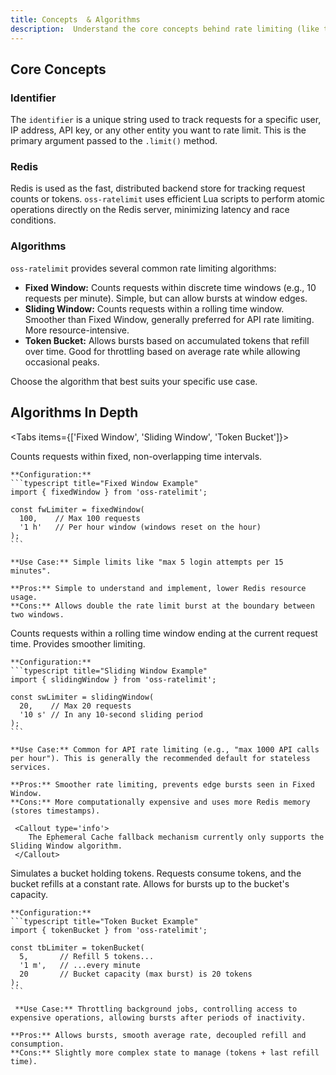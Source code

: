 ```yaml
---
title: Concepts  & Algorithms
description:  Understand the core concepts behind rate limiting (like token bucket, sliding window) and learn about the specific algorithms implemented within oss-ratelimit.
---
```


## Core Concepts

### Identifier

The `identifier` is a unique string used to track requests for a specific user, IP address, API key, or any other entity you want to rate limit. This is the primary argument passed to the `.limit()` method.

### Redis

Redis is used as the fast, distributed backend store for tracking request counts or tokens. `oss-ratelimit` uses efficient Lua scripts to perform atomic operations directly on the Redis server, minimizing latency and race conditions.

### Algorithms

`oss-ratelimit` provides several common rate limiting algorithms:

*   **Fixed Window:** Counts requests within discrete time windows (e.g., 10 requests per minute). Simple, but can allow bursts at window edges.
*   **Sliding Window:** Counts requests within a rolling time window. Smoother than Fixed Window, generally preferred for API rate limiting. More resource-intensive.
*   **Token Bucket:** Allows bursts based on accumulated tokens that refill over time. Good for throttling based on average rate while allowing occasional peaks.

Choose the algorithm that best suits your specific use case.


## Algorithms In Depth

<Tabs items={['Fixed Window', 'Sliding Window', 'Token Bucket']}>
  <Tab value="Fixed Window">
    <p>Counts requests within fixed, non-overlapping time intervals.</p>

    **Configuration:**
    ```typescript title="Fixed Window Example"
    import { fixedWindow } from 'oss-ratelimit';

    const fwLimiter = fixedWindow(
      100,    // Max 100 requests
      '1 h'   // Per hour window (windows reset on the hour)
    );
    ```

    **Use Case:** Simple limits like "max 5 login attempts per 15 minutes".

    **Pros:** Simple to understand and implement, lower Redis resource usage.
    **Cons:** Allows double the rate limit burst at the boundary between two windows.

  </Tab>
  <Tab value="Sliding Window">
     <p>Counts requests within a rolling time window ending at the current request time. Provides smoother limiting.</p>

    **Configuration:**
    ```typescript title="Sliding Window Example"
    import { slidingWindow } from 'oss-ratelimit';

    const swLimiter = slidingWindow(
      20,    // Max 20 requests
      '10 s' // In any 10-second sliding period
    );
    ```

    **Use Case:** Common for API rate limiting (e.g., "max 1000 API calls per hour"). This is generally the recommended default for stateless services.

    **Pros:** Smoother rate limiting, prevents edge bursts seen in Fixed Window.
    **Cons:** More computationally expensive and uses more Redis memory (stores timestamps).

     <Callout type='info'>
        The Ephemeral Cache fallback mechanism currently only supports the Sliding Window algorithm.
     </Callout>

  </Tab>
  <Tab value="Token Bucket">
    <p>Simulates a bucket holding tokens. Requests consume tokens, and the bucket refills at a constant rate. Allows for bursts up to the bucket's capacity.</p>

    **Configuration:**
    ```typescript title="Token Bucket Example"
    import { tokenBucket } from 'oss-ratelimit';

    const tbLimiter = tokenBucket(
      5,       // Refill 5 tokens...
      '1 m',   // ...every minute
      20       // Bucket capacity (max burst) is 20 tokens
    );
    ```

     **Use Case:** Throttling background jobs, controlling access to expensive operations, allowing bursts after periods of inactivity.

    **Pros:** Allows bursts, smooth average rate, decoupled refill and consumption.
    **Cons:** Slightly more complex state to manage (tokens + last refill time).

  </Tab>
</Tabs>
